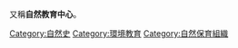 {{Cat main|自然中心}}
又稱'''自然教育中心'''。

[[Category:自然史|Category:自然史]]
[[Category:環境教育|Category:環境教育]]
[[Category:自然保育組織|Category:自然保育組織]]